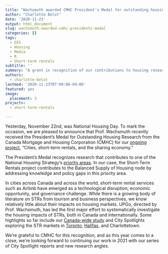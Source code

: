 ```yaml
---
title: "Wachsmuth awarded CMHC President's Medal for outstanding housing research"
author: "Charlotte Belot"
date: '2020-11-23'
output: html_document
slug: wachsmuth-awarded-cmhc-presidents-medal
categories: []
tags:
  - GIS
  - Housing
  - Media
  - R
  - Short-term rentals
subtitle: ''
summary: "A grant in recognition of our contributions to housing research in Canada"
authors:
  - charlotte-belot
lastmod: '2020-11-23T07:00:06-04:00'
featured: yes
image:
  placement: 3
projects:
  - short-term-rentals

---
```


Yesterday, November 22nd, was National Housing Day. To mark the occasion, we are pleased to announce that Prof. Wachsmuth recently received the President’s Medal for Outstanding Housing Research from the Canada Mortgage and Housing Corporation (CMHC) for our [ongoing project](/project/short-term-rentals/), "Cities, short-term rentals, and the sharing economy."

The President’s Medal recognizes research that contributes to one of the National Housing Strategy’s [priority areas](https://www.cmhc-schl.gc.ca/en/nhs/guidepage-strategy/priority-areas-for-action). In our case, the Short-Term Rentals project contributes to the Balanced Supply of Housing node by addressing knowledge and policy gaps in this priority area.

In cities across Canada and across the world, short-term rental services such as Airbnb have emerged as a technological disruption, economic opportunity, and governance challenge. While there is a growing body of literature on STRs from tourism and business perspectives, we know relatively little about their impacts on housing markets. UPGo, directed by Prof. Wachsmuth, has led the first major effort to systematically investigate the housing impacts of STRs, both in Canada and internationally. Some highlights so far include our [Canada-wide study](/publication/short-term-rentals-in-canada/) and City Spotlights exploring the STR markets in [Toronto](/2019/08/23/short-term-rentals-in-toronto-report/),  [Halifax](/publication/short-term-rentals-in-halifax/), and Charlottetown. 

We’re grateful to CMHC for this recognition, and as this year comes to a close, we’re looking forward to continuing our work in 2021 with our series of City Spotlight reports and new research angles.

